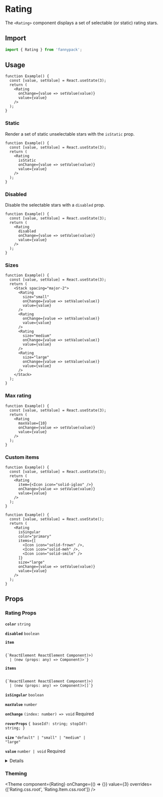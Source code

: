
# Rating

The `<Rating>` component displays a set of selectable (or static) rating stars.

## Import

```jsx
import { Rating } from 'fannypack';
```

## Usage

```function-live
function Example() {
  const [value, setValue] = React.useState(3);
  return (
    <Rating
      onChange={value => setValue(value)}
      value={value}
    />
  );
}
```

### Static

Render a set of static unselectable stars with the `isStatic` prop.

```function-live
function Example() {
  const [value, setValue] = React.useState(3);
  return (
    <Rating
      isStatic
      onChange={value => setValue(value)}
      value={value}
    />
  );
}
```

### Disabled

Disable the selectable stars with a `disabled` prop.

```function-live
function Example() {
  const [value, setValue] = React.useState(3);
  return (
    <Rating
      disabled
      onChange={value => setValue(value)}
      value={value}
    />
  );
}
```


### Sizes

```function-live
function Example() {
  const [value, setValue] = React.useState(3);
  return (
    <Stack spacing="major-2">
      <Rating
        size="small"
        onChange={value => setValue(value)}
        value={value}
      />
      <Rating
        onChange={value => setValue(value)}
        value={value}
      />
      <Rating
        size="medium"
        onChange={value => setValue(value)}
        value={value}
      />
      <Rating
        size="large"
        onChange={value => setValue(value)}
        value={value}
      />
    </Stack>
  );
}
```

### Max rating

```function-live
function Example() {
  const [value, setValue] = React.useState(3);
  return (
    <Rating
      maxValue={10}
      onChange={value => setValue(value)}
      value={value}
    />
  );
}
```

### Custom items

```function-live
function Example() {
  const [value, setValue] = React.useState(3);
  return (
    <Rating
      item={<Icon icon="solid-igloo" />}
      onChange={value => setValue(value)}
      value={value}
    />
  );
}
```

```function-live
function Example() {
  const [value, setValue] = React.useState();
  return (
    <Rating
      isSingular
      color="primary"
      items={[
        <Icon icon="solid-frown" />,
        <Icon icon="solid-meh" />,
        <Icon icon="solid-smile" />
      ]}
      size="large"
      onChange={value => setValue(value)}
      value={value}
    />
  );
}
```

## Props

### Rating Props

<!-- Automatically generated -->

**<Code marginRight="major-1">color</Code>** <Code fontSize="150" palette="primary">string</Code>

<Box marginBottom="major-4" />

**<Code marginRight="major-1">disabled</Code>** <Code fontSize="150" palette="primary">boolean</Code>

<Box marginBottom="major-4" />

**<Code marginRight="major-1">item</Code>**

<Code isBlock palette="primary" fontSize="150" padding="minor-1" marginBottom="major-2">
{`ReactElement<any, string
  | ((props: any) => ReactElement<any, string
  | ...
  | (new (props: any) => Component<any, any, any>)>)
  | (new (props: any) => Component<any, any, any>)>`}
</Code>

<Box marginBottom="major-4" />

**<Code marginRight="major-1">items</Code>**

<Code isBlock palette="primary" fontSize="150" padding="minor-1" marginBottom="major-2">
{`ReactElement<any, string
  | ((props: any) => ReactElement<any, string
  | ...
  | (new (props: any) => Component<any, any, any>)>)
  | (new (props: any) => Component<any, any, any>)>[]`}
</Code>

<Box marginBottom="major-4" />

**<Code marginRight="major-1">isSingular</Code>** <Code fontSize="150" palette="primary">boolean</Code>

<Box marginBottom="major-4" />

**<Code marginRight="major-1">maxValue</Code>** <Code fontSize="150" palette="primary">number</Code>

<Box marginBottom="major-4" />

**<Code marginRight="major-1">onChange</Code>** <Code fontSize="150" palette="primary">(index: number) =&#62; void</Code> <Text marginLeft="major-1" fontSize="150" textTransform="uppercase" color="gray">Required</Text>

<Box marginBottom="major-4" />

**<Code marginRight="major-1">roverProps</Code>** <Code fontSize="150" palette="primary">{ baseId?: string; stopId?: string; }</Code>

<Box marginBottom="major-4" />

**<Code marginRight="major-1">size</Code>** <Code fontSize="150" palette="primary">&#34;default&#34; | &#34;small&#34; | &#34;medium&#34; | &#34;large&#34;</Code>

<Box marginBottom="major-4" />

**<Code marginRight="major-1">value</Code>** <Code fontSize="150" palette="primary">number | void</Code> <Text marginLeft="major-1" fontSize="150" textTransform="uppercase" color="gray">Required</Text>

<Box marginBottom="major-4" />

<details><Box use="summary" marginBottom="major-2">Inherits <code><strong>Box</strong></code> props</Box>

**<Code marginRight="major-1">use</Code>**

<Code isBlock palette="primary" fontSize="150" padding="minor-1" marginBottom="major-2">
{`string
  | (ComponentClass<any, any> & { useProps: any; })
  | (FunctionComponent<any> & { useProps: any; })`}
</Code>

<Box marginBottom="major-4" />

**<Code marginRight="major-1">className</Code>** <Code fontSize="150" palette="primary">string</Code>

<Box marginBottom="major-4" />

**<Code marginRight="major-1">children</Code>**

<Code isBlock palette="primary" fontSize="150" padding="minor-1" marginBottom="major-2">
{`string
  | number
  | boolean
  | {}
  | ReactElement<any, string
  | ((props: any) => ReactElement<any, string
  | ...
  | (new (props: any) => Component<any, any, any>)>)
  | (new (props: any) => Component<any, any, any>)>
  | ReactNodeArray
  | ReactPortal
  | ((props: BoxProps) => ReactNode)`}
</Code>

<Box marginBottom="major-4" />

**<Code marginRight="major-1">altitude</Code>** <Code fontSize="150" palette="primary">string</Code>

<Box marginBottom="major-4" />

**<Code marginRight="major-1">variant</Code>** <Code fontSize="150" palette="primary">string</Code>

<Box marginBottom="major-4" />

**<Code marginRight="major-1">overrides</Code>**

<Code isBlock palette="primary" fontSize="150" padding="minor-1" marginBottom="major-2">
{`{
  altitudes?: AltitudesThemeConfig;
  borders?: BordersThemeConfig;
  borderRadii?: BorderRadiiThemeConfig;
  breakpoints?: BreakpointsThemeConfig;
  fontSizes?: FontSizeThemeConfig;
  fontWeights?: FontWeightsThemeConfig;
  ... 82 more ...;
  Template?: TemplateThemeConfig;
}`}
</Code>

<Box marginBottom="major-4" />

**<Code marginRight="major-1">elementRef</Code>** <Code fontSize="150" palette="primary">((instance: any) =&#62; void) | RefObject&#60;any&#62;</Code>

<Box marginBottom="major-4" />

**<Code marginRight="major-1">themeKey</Code>** <Code fontSize="150" palette="primary">string</Code>

<Box marginBottom="major-4" />

</details>


### Theming

<Theme component={Rating} onChange={() => {}} value={3} overrides={['Rating.css.root', 'Rating.Item.css.root']} />
